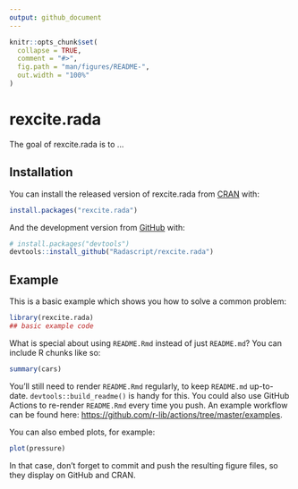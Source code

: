 ```yaml
---
output: github_document
---
```


<!-- README.md is generated from README.Rmd. Please edit that file -->

```r
knitr::opts_chunk$set(
  collapse = TRUE,
  comment = "#>",
  fig.path = "man/figures/README-",
  out.width = "100%"
)
```

# rexcite.rada

<!-- badges: start -->
<!-- badges: end -->

The goal of rexcite.rada is to ...

## Installation

You can install the released version of rexcite.rada from [CRAN](https://CRAN.R-project.org) with:

``` r
install.packages("rexcite.rada")
```

And the development version from [GitHub](https://github.com/) with:

``` r
# install.packages("devtools")
devtools::install_github("Radascript/rexcite.rada")
```
## Example

This is a basic example which shows you how to solve a common problem:

```r
library(rexcite.rada)
## basic example code
```

What is special about using `README.Rmd` instead of just `README.md`? You can include R chunks like so:

```r
summary(cars)
```

You'll still need to render `README.Rmd` regularly, to keep `README.md` up-to-date. `devtools::build_readme()` is handy for this. You could also use GitHub Actions to re-render `README.Rmd` every time you push. An example workflow can be found here: <https://github.com/r-lib/actions/tree/master/examples>.

You can also embed plots, for example:

```r
plot(pressure)
```

In that case, don't forget to commit and push the resulting figure files, so they display on GitHub and CRAN.
